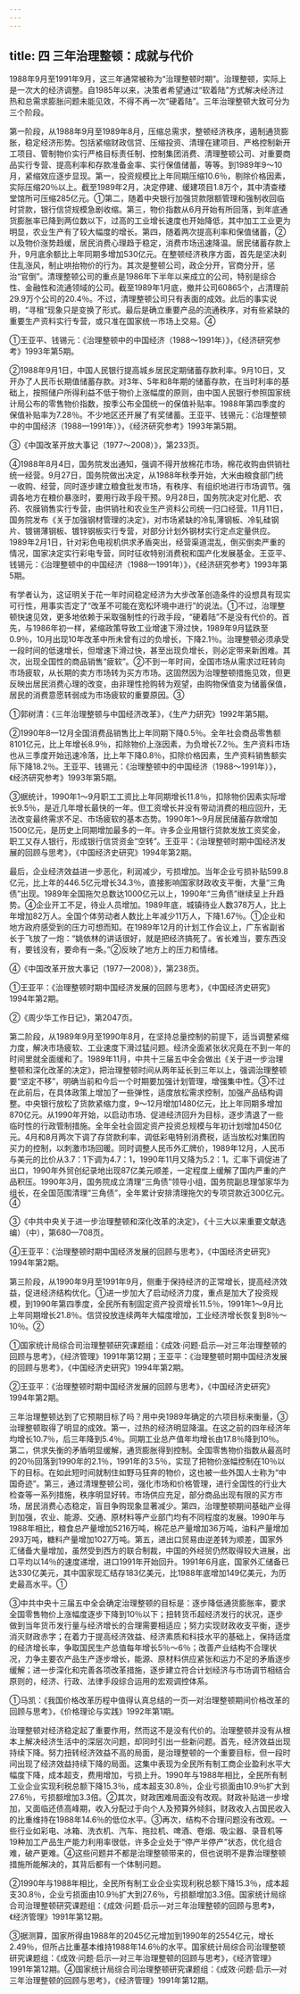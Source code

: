 ```yaml
---
---
---
```

title: 四 三年治理整顿：成就与代价
---



1988年9月至1991年9月，这三年通常被称为“治理整顿时期”。治理整顿，实际上是一次大的经济调整。自1985年以来，决策者希望通过“软着陆”方式解决经济过热和总需求膨胀问题未能见效，不得不再一次“硬着陆”。三年治理整顿大致可分为三个阶段。

第一阶段，从1988年9月至1989年8月，压缩总需求，整顿经济秩序，遏制通货膨胀，稳定经济形势。包括紧缩财政信贷、压缩投资、清理在建项目、严格控制新开工项目、管制物价实行严格目标责任制、控制集团消费、清理整顿公司、对重要商品实行专营、提高利率和存款准备金率、实行保值储蓄，等等。到1989年9～10月，紧缩效应逐步显现。第一，投资规模比上年同期压缩10.6％，剔除价格因素，实际压缩20％以上。截至1989年2月，决定停建、缓建项目1.8万个，其中清查楼堂馆所可压缩285亿元。①第二，随着中央银行加强贷款限额管理和强制收回临时贷款，银行信贷规模急剧收缩。第三，物价指数从6月开始有所回落，到年底通货膨胀率已降到两位数以下，过高的工业增长速度也开始降低，其中加工工业更为明显，农业生产有了较大幅度的增长。第四，随着两次提高利率和保值储蓄，②以及物价涨势趋缓，居民消费心理趋于稳定，消费市场迅速降温。居民储蓄存款上升，9月底余额比上年同期多增加530亿元。在整顿经济秩序方面，首先是坚决刹住乱涨风，制止哄抬物价的行为。其次是整顿公司，政企分开，官商分开，惩治“官倒”。清理整顿公司的重点是1986年下半年以来成立的公司，特别是综合性、金融性和流通领域的公司。截至1989年1月底，撤并公司60865个，占清理前29.9万个公司的20.4％。不过，清理整顿公司只有表面的成效。此后的事实说明，“寻租”现象只是变换了形式。最后是确立重要产品的流通秩序，对有些紧缺的重要生产资料实行专营，或只准在国家统一市场上交易。④

①王亚平、钱锡元：《治理整顿中的中国经济（1988～1991年）》，《经济研究参考》1993年第5期。

②1988年9月1日，中国人民银行提高城乡居民定期储蓄存款利率。9月10日，又开办了人民币长期值储蓄存款。对3年、5年和8年期的储蓄存款，在当时利率的基础上，按照储户所得利益不低于物价上涨幅度的原则，由中国人民银行参照国家统计局公布的零售物价指数，按季公布全国统一的保值补贴率。1988年第四季度的保值补贴率为7.28％。不少地区还开展了有奖储蓄。王亚平、钱锡元：《治理整顿中的中国经济（1988—1991年）》，《经济研究参考》1993年第5期。

③《中国改革开放大事记（1977～2008）》，第233页。

④1988年8月4日，国务院发出通知，强调不得开放棉花市场，棉花收购由供销社统一经营。9月27日，国务院做出决定，从1988年秋季开始，大米由粮食部门统一收购、经营，同时逐步建立粮食批发市场，有秩序、有组织地进行市场调节。强调各地方在粮价暴涨时，要用行政手段干预。9月28日，国务院决定对化肥、农药、农膜销售实行专营，由供销社和农业生产资料公司统一归口经营。11月11日，国务院发布《关于加强钢材管理的决定》，对市场紧缺的冷轧薄钢板、冷轧硅钢片、镀锡薄钢板、镀锌钢板实行专营，对部分计划外钢材实行定点定量供应。1989年2月1日，针对彩色电视机供求矛盾突出，经营渠道混乱，倒买倒卖严重的情况，国家决定实行彩电专营，同时征收特别消费税和国产化发展基金。王亚平、钱锡元：《治理整顿中的中国经济（1988—1991年）》，《经济研究参考》1993年第5期。

有学者认为，这证明关于花一年时间稳定经济为大步改革创造条件的设想具有现实可行性，用事实否定了“改革不可能在宽松环境中进行”的说法。①不过，治理整顿快速见效，更多地依赖于采取强制性的行政手段，“硬着陆”不是没有代价的。首先，与1986年初一样，紧缩政策导致工业增速下滑过快，1989年9月猛跌至0.9％，10月出现10年改革中所未曾有过的负增长，下降2.1％。治理整顿必须承受一段时间的低速增长，但增速下滑过快，甚至出现负增长，则必定带来新困难。其次，出现全国性的商品销售“疲软”。②不到一年时间，全国市场从需求过旺转向市场疲软，从长期的卖方市场转为买方市场。这固然因为治理整顿措施见效，但更反映出居民消费心理的改变，由非理性抢购转为观望，由购物保值变为储蓄保值，居民的消费意愿转弱成为市场疲软的重要原因。③

①郭树清：《三年治理整顿与中国经济改革》，《生产力研究》1992年第5期。

②1990年8—12月全国消费品销售比上年同期下降0.5％。全年社会商品零售额8101亿元，比上年增长8.9％，扣除物价上涨因素，为负增长7.2％。生产资料市场也从三季度开始迅速冷落，比上年下降0.8％，扣除价格因素，生产资料销售额实际下降18.2％。王亚平、钱锡元：《治理整顿中的中国经济（1988～1991年）》，《经济研究参考》1993年第5期。

③据统计，1990年1～9月职工工资比上年同期增长11.8％，扣除物价因素实际增长9.5％，是近几年增长最快的一年。但工资增长并没有带动消费的相应回升，无法改变最终需求不足、市场疲软的基本态势。1990年1～9月居民储蓄存款增加1500亿元，是历史上同期增加最多的一年。许多企业用银行贷款发放工资奖金，职工又存人银行，形成银行信贷资金“空转”。王亚平：《治理整顿时期中国经济发展的回顾与思考》，《中国经济史研究》1994年第2期。

最后，企业经济效益进一步恶化，利润减少，亏损增加。当年企业亏损补贴599.8亿元，比上年的446.5亿元增长34.3％，直接影响国家财政收支平衡，大量“三角债”出现。1989年全国拖欠总数达1000亿元以上，1990年“三角债”继续呈上升趋势。④企业开工不足，待业人员增加。1989年底，城镇待业人数378万人，比上年增加82万人。全国个体劳动者人数比上年减少11万人，下降1.67％。①企业和地方政府感受到的压力可想而知。在1989年12月的计划工作会议上，广东省副省长于飞放了一炮：“姚依林的讲话很好，就是把经济搞死了。省长难当，要东西没有，要钱没有，要命有一条。”②反映了地方上的压力和情绪。

④《中国改革开放大事记（1977—2008）》，第238页。

①王亚平：《治理整顿时期中国经济发展的回顾与思考》，《中国经济史研究》1994年第2期。

②《周少华工作日记》，第2047页。

第二阶段，从1989年9月至1990年8月，在坚持总量控制的前提下，适当调整紧缩力度，解决市场疲软、工业速度下滑过猛问题。经济全面紧张状况竟在不到一年的时间里就全面缓和了。1989年11月，中共十三届五中全会做出《关于进一步治理整顿和深化改革的决定》，把治理整顿时间从两年延长到三年以上，强调治理整顿要“坚定不移”，明确当前和今后一个时期要加强计划管理，增强集中性。③不过在此前后，在具体政策上增加了一些弹性，适度放松需求控制，加强产品结构调整。中央银行放松了货款紧缩力度，9～12月增加1480亿元，比上年同期多增加870亿元。从1990年开始，以启动市场、促进经济回升为目标，逐步清退了一些临时性的行政管制措施。全年全社会固定资产投资总规模与年初计划增加450亿元。4月和8月两次下调了存贷款利率，调低彩电特别消费税，适当放松对集团购买力的控制，以刺激市场回暖。同时调整人民币外汇牌价，1989年12月，人民币与美元的比价从3.7：1下调为4.7：1，1990年11月又降为5.2：1。汇率下调促进了出口，1990年外贸创纪录地出现87亿美元顺差，一定程度上缓解了国内严重的产品积压。1990年3月，国务院成立清理“三角债”领导小组，国务院副总理邹家华为组长，在全国范围清理“三角债”，全年累计安排清理拖欠的专项贷款近300亿元。④

③《中共中央关于进一步治理整顿和深化改革的决定》，《十三大以来重要文献选编）（中），第680—708页。

④王亚平：《治理整顿时期中国经济发展的回顾与思考》，《中国经济史研究》1994年第2期。


第三阶段，从1990年9月至1991年9月，侧重于保持经济的正常增长，提高经济效益，促进经济结构优化。①进一步加大了启动经济力度，重点是加大了投资规模，到1990年第四季度，全民所有制固定资产投资增长11.5％，1991年1～9月比上年同期增长21.8％。信贷投放连续两年大幅度增加，工业经济增长恢复到8％～10％。②

①国家统计局综合司治理整顿研究课题组：《成效·问题·启示—对三年治理整顿的回顾与思考》，《经济管理》1991年第12期；王亚平：《治理整顿时期中国经济发展的回顾与思考》，《中国经济史研究》1994年第2期。

②王亚平：《治理整顿时期中国经济发展的回顾与思考》，《中国经济史研究》1994年第2期。

三年治理整顿达到了它预期目标了吗？用中央1989年确定的六项目标来衡量，③治理整顿取得了明显的成效。第一，过热的经济明显降温。在这之前的四年经济年均增长10.7％，后三年降到5.4％。同期工业总产值年均增长由17.8％降到10％。第二，供求失衡的矛盾明显缓解，通货膨胀得到控制。全国零售物价指数从最高时的20％回落到1990年的2.1％，1991年的3.5％，实现了把物价涨幅控制在10％以下的目标。在如此短时间就制住如野马狂奔的物价，这也被一些外国人士称为“中国奇迹”。第三，通过清理整顿公司，强化市场和价格管理，进行全国性的行业大检查等一系列措施，秩序明显好转。市场供应充足，部分商品出现有限的买方市场，居民消费心态稳定，盲目争购现象显著减少。第四，治理整顿期间基础产业得到加强，农业、能源、交通、原材料等产业部门均有不同程度的发展。1990年与1988年相比，粮食总产量增加5216万吨，棉花总产量增加36万吨，油料产量增加293万吨，糖料产量增加1027万吨。第五，进出口贸易由逆差转为顺差，国家外汇储备大量增加，虽然受到西方的联合制裁，中国的外经贸仍然取得较大进展，出口平均以14％的速度递增，进口1991年开始回升。1991年6月底，国家外汇储备已达330亿美元，其中国家现汇结存183亿美元，比1988年底增加149亿美元，为历史最高水平。①

③中共中央十三届五中全会确定治理整顿的目标是：逐步降低通货膨胀率，要求全国零售物价上涨幅度逐步下降到10％以下；扭转货币超经济发行的状况，逐步做到当年货币发行量与经济增长的合理需要相适应；努力实现财政收支平衡，逐步消灭财政赤字；在着力于提高经济效益、经济素质和科技水平的基础上，保持适度的经济增长率，争取国民生产总值每年增长5％～6％；改善产业结构不合理状况，力争主要农产品生产逐步增长，能源、原材料供应紧张和运力不足的矛盾逐步缓解；进一步深化和完善各项改革措施，逐步建立符合计划经济与市场调节相结合原则的，经济、行政、法律手段综合运用的宏观调控体系。

①马凯：《我国价格改革历程中值得认真总结的一页—对治理整顿期间价格改革的回顾与思考》，《价格理论与实践》1992年第1期。

治理整顿对经济稳定起了重要作用，然而这不是没有代价的。治理整顿并没有从根本上解决经济生活中的深层次问题，却同时引出一些新问题。首先，经济效益出现持续下降。努力扭转经济效益不高的局面，是治理整顿的一个重要目标，但一段时间出现了经济效益持续下降的局面。这集中表现为全民所有制工商企业盈利水平大幅度下降，成本超支，费用增加，亏损上升。1990年与1988年相比，全民所有制工业企业实现利税总额下降15.3％，成本超支30.8％，企业亏损面由10.9％扩大到27.6％，亏损额增加3.3倍。②其次，财政困难局面没有改观。财政补贴进一步增加，又面临还债高峰期，收入分配过于向个人及预算外倾斜，财政收入占国民收入的比重维持在1988年14.6％的低位水平。③再次，结构不合理问题没有改观。一些行业如彩电、冰箱、洗衣机、汽车、拖拉机、啤酒、卷烟、吸尘器、录音机等19种加工产品生产能力利用率很低，许多企业处于“停产半停产”状态，优化组合难，破产更难。④这些问题并不都是治理整顿带来的，但也说明不是靠治理整顿措施所能解决的，其背后都有一个体制问题。

②1990年与1988年相比，全民所有制工业企业实现利税总额下降15.3％，成本超支30.8％，企业亏损面由10.9％扩大到27.6％，亏损额增加3.3倍。国家统计局综合司治理整顿研究课题组：《成效·问题·启示—对三年治理整顿的回顾与思考》，《经济管理》1991年第12期。

③据测算，国家所得由1988年的2045亿元增加到1990年的2554亿元，增长2.49％，但所占比重基本维持1988年14.6％的水平。国家统计局综合司治理整顿研究课题组：《成效·问题·启示—对三年治理整顿的回顾与思考》，《经济管理》1991年第12期。④国家统计局综合司治理整顿研究课题组：《成效·问题·启示—对三年治理整顿的回顾与思考》，《经济管理》1991年第12期。